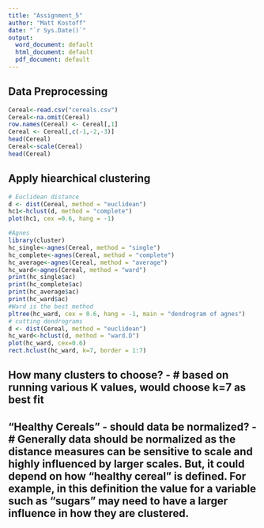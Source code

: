 ---
title: "Assignment_5"
author: "Matt Kostoff"
date: "`r Sys.Date()`"
output:
  word_document: default
  html_document: default
  pdf_document: default
---

## Data Preprocessing
```{r}
Cereal<-read.csv("cereals.csv")
Cereal<-na.omit(Cereal)
row.names(Cereal) <- Cereal[,1]
Cereal <- Cereal[,c(-1,-2,-3)]
head(Cereal)
Cereal<-scale(Cereal)
head(Cereal)
```
## Apply hiearchical clustering
```{r}
# Euclidean distance
d <- dist(Cereal, method = "euclidean")
hc1<-hclust(d, method = "complete")
plot(hc1, cex =0.6, hang = -1)

#Agnes
library(cluster)
hc_single<-agnes(Cereal, method = "single")
hc_complete<-agnes(Cereal, method = "complete")
hc_average<-agnes(Cereal, method = "average")
hc_ward<-agnes(Cereal, method = "ward")
print(hc_single$ac)
print(hc_complete$ac)
print(hc_average$ac)
print(hc_ward$ac)
#Ward is the best method
pltree(hc_ward, cex = 0.6, hang = -1, main = "dendrogram of agnes")
# cutting dendrograms
d <- dist(Cereal, method = "euclidean")
hc_ward<-hclust(d, method = "ward.D")
plot(hc_ward, cex=0.6)
rect.hclust(hc_ward, k=7, border = 1:7)
```

## How many clusters to choose? - # based on running various K values, would choose k=7 as best fit


## "Healthy Cereals" - should data be normalized? - # Generally data should be normalized as the distance measures can be sensitive to scale and highly influenced by larger scales. But, it could depend on how "healthy cereal" is defined. For example, in this definition the value for a variable such as "sugars" may need to have a larger influence in how they are clustered.
